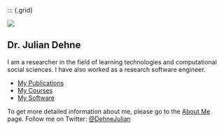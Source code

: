::: {.grid}

::: {.g-col-6}

![](img/julian_profile.jpg)

:::

::: {.g-col-6}

# Dr. Julian Dehne

I am a researcher in the field of learning technologies and computational social sciences. I have also worked as
a research software engineer.

- [My Publications](publications.qmd)
- [My Courses](teaching.qmd)
- [My Software](software.qmd)

To get more detailed information about me, please go to the [About Me](about.qmd) page.
Follow me on Twitter: [@DehneJulian](https://twitter.com/DehneJulian)

:::
